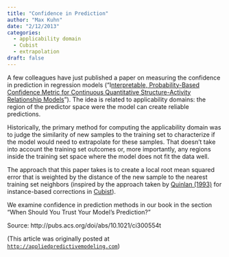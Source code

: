 ```yaml
---
title: "Confidence in Prediction"
author: "Max Kuhn"
date: "2/12/2013"
categories:
  - applicability domain
  - Cubist
  - extrapolation
draft: false
---
```



A few colleagues have just published a paper on measuring the confidence in prediction in regression models ("I[nterpretable, Probability-Based Confidence Metric for Continuous Quantitative Structure-Activity Relationship Models](http://pubs.acs.org/doi/abs/10.1021/ci300554t)"). The idea is related to applicability domains: the region of the predictor space were the model can create reliable predictions. 

Historically, the primary method for computing the applicability domain was to judge the similarity of new samples to the training set to characterize if the model would need to extrapolate for these samples. That doesn't take into account the training set outcomes or, more importantly, any regions inside the training set space where the model does not fit the data well. 

The approach that this paper takes is to create a local root mean squared error that is weighted by the distance of the new sample to the nearest training set neighbors (inspired by the approach taken by [Quinlan (1993)](http://cs.ecs.baylor.edu/~hamerly/courses/5325_11s/papers/ibl/quinlan1993combining.pdf) for instance-based corrections in [Cubist](http://www.rulequest.com/cubist-info.html)). 

We examine confidence in prediction methods in our book in the section "When Should You Trust Your Model’s Prediction?"

Source: http://pubs.acs.org/doi/abs/10.1021/ci300554t

(This article was originally posted at [`http://appliedpredictivemodeling.com`](https://appliedpredictivemodeling.com/blog/2013/2/12/confidence-in-prediction))